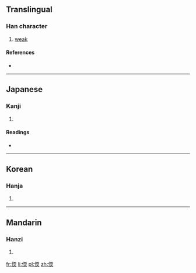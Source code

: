==Translingual==

===Han character===
{{Han char|rn=9|rad=人|as=09|sn=11|four=|canj=人一月大 (OMBK)|ids=⿰[[亻]][[耎]]}}

# [[weak]]

====References====
* {{Han ref|kx=0109.230|dkj=00831|dj=0233.120|hdz=10188.070|uh=5044|ud=20548}}

----

==Japanese==

===Kanji===
{{ja-kanji|grade=|rs=人09}}

# {{defn|lang=ja|sort=人09}}

====Readings====
* {{ja-readings|on=[[だん]] (dan), [[なん]] (nan)|kun=[[よわい]] (yowai)}}

----

==Korean==

===Hanja===
{{ko-hanja|hangeul=[[난]], [[연]]|rv=nan, yeon|mr=nan, yŏn}}

# {{defn|lang=ko|sort=人09}}

----

==Mandarin==

===Hanzi===
{{cmn-hanzi|pin=[[nuàn]] ([[nuan4]])|wg=nuan<sup>4</sup>}}

# {{defn|lang=cmn|sort=人09}}

[[fr:偄]]
[[li:偄]]
[[pl:偄]]
[[zh:偄]]